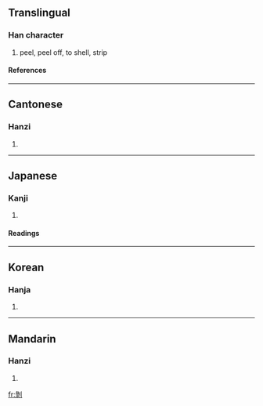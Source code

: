 {{see|剥}}

==Translingual==
===Han character===
{{Han char|rad=刀|as=08|sn=10|four=2210<sub>0</sub>|canj=女水中弓 (VELN)}}
# peel, peel off, to shell, strip
====References====
{{Han ref|kx=0141.210|dkj=02049|dj=0321.040|hdz=10346.040|uh=525D|ud=21085|bh=ADE9|bd=44521}}
----
==Cantonese==
===Hanzi===
{{yue-hanzi|jyut=|y=bok1, mok1}}
# {{defn|Cantonese}}
----
==Japanese==
===Kanji===
{{ja-kanji|grade=|rs=刀08}}
# {{defn|Japanese}}
====Readings====
{{ja-readings|on=[[はく]] (haku)|kun=[[はぐ]] (hagu), [[むく]] (muku), [[はげる]] (hageru)}}
----
==Korean==
===Hanja===
{{ko-hanja|hangeul=박|rv=bak|mr=pak}}
# {{defn|Korean}}
----
==Mandarin==
===Hanzi===
{{cmn-hanzi|sim=剥|pin=[[bō]] (bo1)|wg=po<sup>1</sup>}}
# {{defn|Mandarin}}

[[fr:剝]]